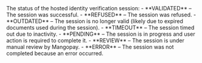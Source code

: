 <ResponseField name="Status" type="string" >    
The status of the hosted identity verification session:
- **VALIDATED** – The session was successful.
- **REFUSED** – The session was refused.
- **OUTDATED** – The session is no longer valid (likely due to expired documents used during the session).
- **TIMEOUT** – The session timed out due to inactivity.
- **PENDING** – The session is in progress and user action is required to complete it.
- **REVIEW** – The session is under manual review by Mangopay.
- **ERROR** – The session was not completed because an error occurred.
</ResponseField>